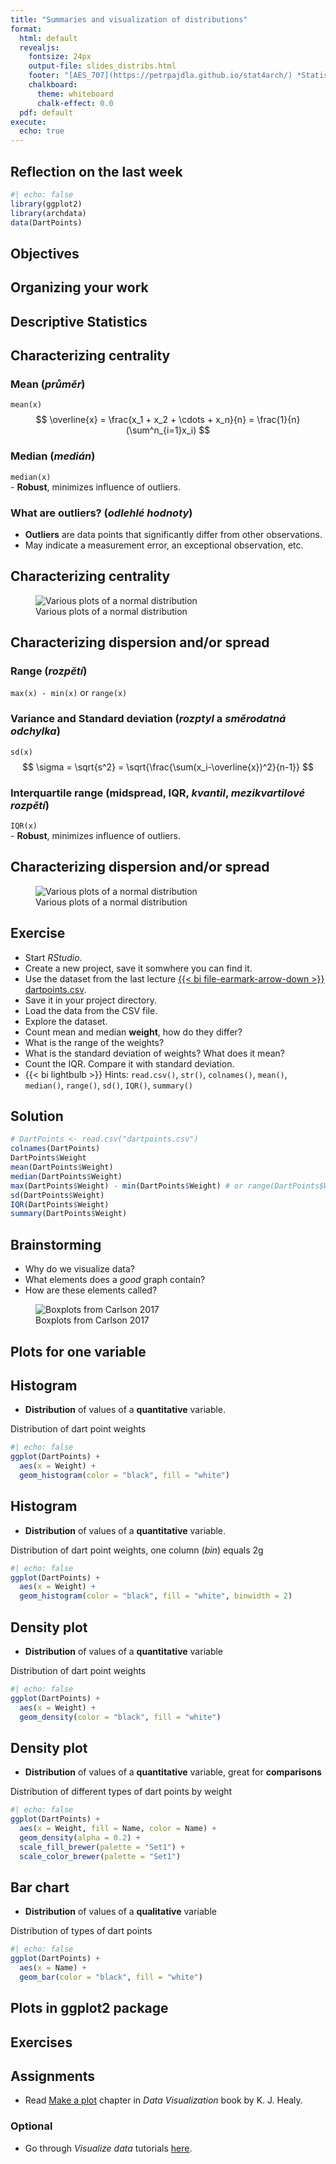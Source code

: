 ```yaml
---
title: "Summaries and visualization of distributions"
format:
  html: default
  revealjs:
    fontsize: 24px
    output-file: slides_distribs.html
    footer: "[AES_707](https://petrpajdla.github.io/stat4arch/) *Statistics seminar for archaeologists* | [Distributions](./distribs.html)"
    chalkboard:
      theme: whiteboard
      chalk-effect: 0.0
  pdf: default
execute:
  echo: true
---
```


## Reflection on the last week {background-color="#FAF1A4"}

```r
#| echo: false
library(ggplot2)
library(archdata)
data(DartPoints)
```

## Objectives

## Organizing your work


## Descriptive Statistics {background-color="#B5E2FF"}

## Characterizing centrality

### Mean (*průměr*)
`mean(x)`  
$$ \overline{x} = \frac{x_1 + x_2 + \cdots + x_n}{n} = \frac{1}{n} (\sum^n_{i=1}x_i) $$

:::{.fragment}
### Median (*medián*)
`median(x)`  
- **Robust**, minimizes influence of outliers.
:::

::: {.fragment}
### What are outliers? (*odlehlé hodnoty*)
- **Outliers** are data points that significantly differ from other observations. 
- May indicate a measurement error, an exceptional observation, etc.
:::

## Characterizing centrality

![Various plots of a normal distribution](./figs/normal_distribution.png)


## Characterizing dispersion and/or spread

### Range (*rozpětí*)  
`max(x) - min(x)` or `range(x)`

::: {.fragment}
### Variance and Standard deviation (*rozptyl* a *směrodatná odchylka*)
`sd(x)`  
$$ \sigma = \sqrt{s^2} = \sqrt{\frac{\sum(x_i-\overline{x})^2}{n-1}} $$
:::

::: {.fragment}
### Interquartile range (midspread, IQR, *kvantil*, *mezikvartilové rozpětí*)
`IQR(x)`  
- **Robust**, minimizes influence of outliers.
:::


## Characterizing dispersion and/or spread

![Various plots of a normal distribution](./figs/normal_distribution.png)

## Exercise {background-color="#B5E2FF"}

::: {.incremental}
- Start *RStudio*.
- Create a new project, save it somwhere you can find it.
- Use the dataset from the last lecture [{{< bi file-earmark-arrow-down >}} dartpoints.csv](./data/dartpoints.csv).
- Save it in your project directory.
- Load the data from the CSV file.
- Explore the dataset.
- Count mean and median **weight**, how do they differ?
- What is the range of the weights?
- What is the standard deviation of weights? What does it mean?
- Count the IQR. Compare it with standard deviation.
- {{< bi lightbulb >}} Hints: `read.csv()`, `str()`, `colnames()`, `mean()`, `median()`, `range()`, `sd()`, `IQR()`, `summary()`
:::

## Solution {background-color="#B5E2FF"}

```r
# DartPoints <- read.csv("dartpoints.csv")
colnames(DartPoints)
DartPoints$Weight
mean(DartPoints$Weight)
median(DartPoints$Weight)
max(DartPoints$Weight) - min(DartPoints$Weight) # or range(DartPoints$Weight)
sd(DartPoints$Weight)
IQR(DartPoints$Weight)
summary(DartPoints$Weight)
```

## Brainstorming {background-color="#FAF1A4"}

- Why do we visualize data?
- What elements does a *good* graph contain?
- How are these elements called?

![Boxplots from Carlson 2017](./figs/boxplot_carlson-rmbg.png)


## Plots for one variable {background-color="#B5E2FF"}

## Histogram

- **Distribution** of values of a **quantitative** variable.

Distribution of dart point weights

```r
#| echo: false
ggplot(DartPoints) +
  aes(x = Weight) + 
  geom_histogram(color = "black", fill = "white")
```

## Histogram

- **Distribution** of values of a **quantitative** variable.

Distribution of dart point weights, one column (*bin*) equals 2g

```r
#| echo: false
ggplot(DartPoints) +
  aes(x = Weight) + 
  geom_histogram(color = "black", fill = "white", binwidth = 2)
```

## Density plot

- **Distribution** of values of a **quantitative** variable

Distribution of dart point weights

```r
#| echo: false
ggplot(DartPoints) +
  aes(x = Weight) + 
  geom_density(color = "black", fill = "white")
```

## Density plot

- **Distribution** of values of a **quantitative** variable, great for **comparisons**

Distribution of different types of dart points by weight

```r
#| echo: false
ggplot(DartPoints) +
  aes(x = Weight, fill = Name, color = Name) + 
  geom_density(alpha = 0.2) +
  scale_fill_brewer(palette = "Set1") +
  scale_color_brewer(palette = "Set1")
```

## Bar chart

- **Distribution** of values of a **qualitative** variable

Distribution of types of dart points 

```r
#| echo: false
ggplot(DartPoints) +
  aes(x = Name) + 
  geom_bar(color = "black", fill = "white")
```

## Plots in ggplot2 package {background-color="#B5E2FF"}




## Exercises {background-color="#B5E2FF"}

## Assignments {background-color="#BEFAB4"}

- Read [Make a plot](https://socviz.co/makeplot.html#makeplot) chapter in *Data Visualization* book by K. J. Healy.

### Optional 

- Go through *Visualize data* tutorials [here](https://posit.cloud/learn/recipes).
